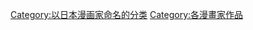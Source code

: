 {{Catnav|頁面分類|總類|各種主題的頁面分類|依人名分類|依漫畫家姓名分類}}
{{Catmore}}
{{Commonscat|Naoko Takeuchi}}
{{DEFAULTSORT:Takeuchi Naoko}}

[[Category:以日本漫画家命名的分类|Category:以日本漫画家命名的分类]]
[[Category:各漫畫家作品|Category:各漫畫家作品]]